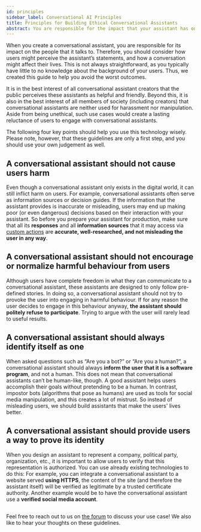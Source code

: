 ```yaml
---
id: principles
sidebar_label: Conversational AI Principles
title: Principles for Building Ethical Conversational Assistants
abstract: You are responsible for the impact that your assistant has on the people that it talks to. We created this guide to help you make this impact benefitial for everyone.
---
```


When you create a conversational assistant, you are responsible for its impact on the people that it talks to. 
Therefore, you should consider how users might perceive the assistant’s statements, and how a conversation might affect their lives. 
This is not always straightforward, as you typically have little to no knowledge about the background of your users. 
Thus, we created this guide to help you avoid the worst outcomes. 

It is in the best interest of all conversational assistant creators that the public perceives these assistants as helpful and friendly. 
Beyond this, it is also in the best interest of all members of society (including creators) that conversational assistants are neither used for 
harassment nor manipulation. 
Aside from being unethical, such use cases would create a lasting reluctance of users to engage with conversational assistants.

The following four key points should help you use this technology wisely. Please note, however, that these guidelines are only a first step, 
and you should use  your own judgement as well.


## A conversational assistant should not cause users harm

Even though a conversational assistant only exists in the digital world, it can still inflict harm on users. 
For example, conversational assistants often serve as information sources or decision guides. If the information that the assistant provides is inaccurate or misleading, 
users may end up making poor (or even dangerous) decisions based on their interaction with your assistant.
So before you prepare your assistant for production, make sure that all its **responses** and all **information sources** that it may access via [custom actions](./custom-actions.mdx)
are **accurate, well-researched, and not misleading the user in any way**.

## A conversational assistant should not encourage or normalize harmful behaviour from users

Although users have complete freedom in what they can communicate to a conversational assistant, these assistants are designed to only follow pre-defined stories. 
In doing so, a conversational assistant should not try to provoke the user into engaging in harmful behaviour. If for any reason the user decides to engage in this behaviour anyway, 
**the assistant should politely refuse to participate**. Trying to argue with the user will rarely lead to useful results.

## A conversational assistant should always identify itself as one

When asked questions such as “Are you a bot?” or “Are you a human?”, a conversational assistant should always **inform the user that it is a software program**, and not a human. 
This does not mean that conversational assistants can’t be human-like, though.
A good assistant helps users accomplish their goals without pretending to be a human.
In contrast, impostor bots (algorithms that pose as humans) are used as tools for social media manipulation, and this creates a lot of mistrust. 
So instead of misleading users, we should build assistants that make the users' lives better. 

## A conversational assistant should provide users a way to prove its identity

When you design an assistant to represent a company, political party, organization, etc., it is important to allow users to verify that this representation is authorized. 
You can use already existing technologies to do this: For example, you can integrate a conversational assistant to a website served **using HTTPS**, the content of the site 
(and therefore the assistant itself) will be verified as legitimate by a trusted certificate authority. Another example would be to have the conversational assistant use 
a **verified social media account**.

## 

Feel free to reach out to us on [the forum](https://forum.rasa.com/) to discuss your use case! 
We also like to hear your thoughts on these guidelines. 
